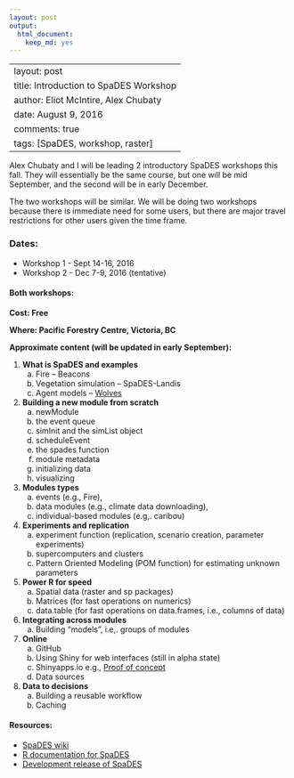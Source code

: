 ```yaml
---
layout: post
output:
  html_document:
    keep_md: yes
---
```

---
layout: post
title: Introduction to SpaDES Workshop
author: Eliot McIntire, Alex Chubaty
date: August 9, 2016
comments: true
tags: [SpaDES, workshop, raster]
---

Alex Chubaty and I will be leading 2 introductory SpaDES workshops this fall. They will essentially be the same course, but one will be mid September, and the second will be in early December. 

The two workshops will be similar. We will be doing two workshops because there is immediate need for some users, but there are major travel restrictions for other users given the time frame.

### Dates: 

- Workshop 1 - Sept 14-16, 2016
- Workshop 2 - Dec 7-9, 2016 (tentative)

#### Both workshops:

**Cost: Free**

**Where: Pacific Forestry Centre, Victoria, BC**

**Approximate content (will be updated in early September):**

1.	**What is SpaDES and examples**
    a.	Fire – Beacons
    b.	Vegetation simulation – SpaDES-Landis
    c.	Agent models – [Wolves](http://htmlpreview.github.io/?https://github.com/PredictiveEcology/SpaDES-modules/blob/master/modules/wolfAlps/wolfAlps.html) 

2.	**Building a new module from scratch**
    a.	newModule 
    b.	the event queue
    c.	simInit and the simList object
    d.	scheduleEvent
    e.	the spades function
    f.	module metadata
    g.	initializing data
    h.	visualizing

3.	**Modules types**
    a. events (e.g., Fire), 
    b. data modules (e.g., climate data downloading), 
    c. individual-based modules (e.g,. caribou)

4.	**Experiments and replication**
    a.	experiment function (replication, scenario creation, parameter experiments)
    b.	supercomputers and clusters
    c.	Pattern Oriented Modeling (POM function) for estimating unknown parameters

5.	**Power R for speed**
    a.	Spatial data (raster and sp packages)
    b.	Matrices  (for fast operations on numerics)
    c.	data.table (for fast operations on data.frames, i.e., columns of data) 

6.	**Integrating across modules**
    a.	Building “models”, i.e,. groups of modules

7.	**Online**
    a.	GitHub
    b.	Using Shiny for web interfaces (still in alpha state)
    c.	Shinyapps.io e.g., [Proof of concept](https://spades.shinyapps.io/ForestChange_ProofOfConcept/)
    d.	Data sources

8.	**Data to decisions**
    a.	Building a reusable workflow
    b.	Caching
    
#### Resources:

- [SpaDES wiki](https://github.com/PredictiveEcology/SpaDES/wiki)
- [R documentation for SpaDES](http://www.rdocumentation.org/packages/SpaDES/versions/1.2.0)
- [Development release of SpaDES](https://github.com/PredictiveEcology/SpaDES/tree/development)
